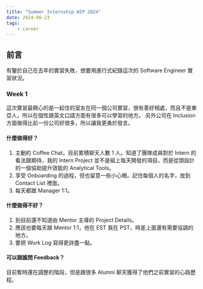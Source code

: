 ```yaml
---
title: "Summer Internship WIP 2024"
date: 2024-06-23
tags:
    - career
---
```


## 前言
有鑒於自己在去年的實習失敗，想要用進行式紀錄這次的 Software Engineer 實習狀況。

### Week 1
這次實習最開心的是一起住的室友在同一個公司實習，很有善好相處，而且不是東亞人，所以在個性跟英文口語方面有很多可以學習的地方。
另外公司在 Inclusion 方面做得比前一份公司好很多，所以讓我更勇於發言。

#### 什麼做得好？
1. 主動約 Coffee Chat，目前累積聊天人數 1 人。知道了團隊成員對於 Intern 的看法跟期待，我的 Intern Project 並不是組上每天開發的項目，而是從頭設計的一個協助提升效能的 Analytical Tools。
2. 享受 Onboarding 的過程，但也留意一些小心眼。記住每個人的名字，放到 Contact List 裡面。
3. 每天都跟 Manager 1:1。

#### 什麼做得不好？
1. 到目前還不知道由 Mentor 主導的 Project Details。
2. 應該也要每天跟 Mentor 1:1，他在 EST 我在 PST，時差上面還有需要協調的地方。
3. 要把 Work Log 寫得更詳盡一點。

#### 可以跟誰問 Feedback？
目前暫時還在調整的階段，但是跟很多 Alumni 聊天獲得了他們之前實習的心路歷程。